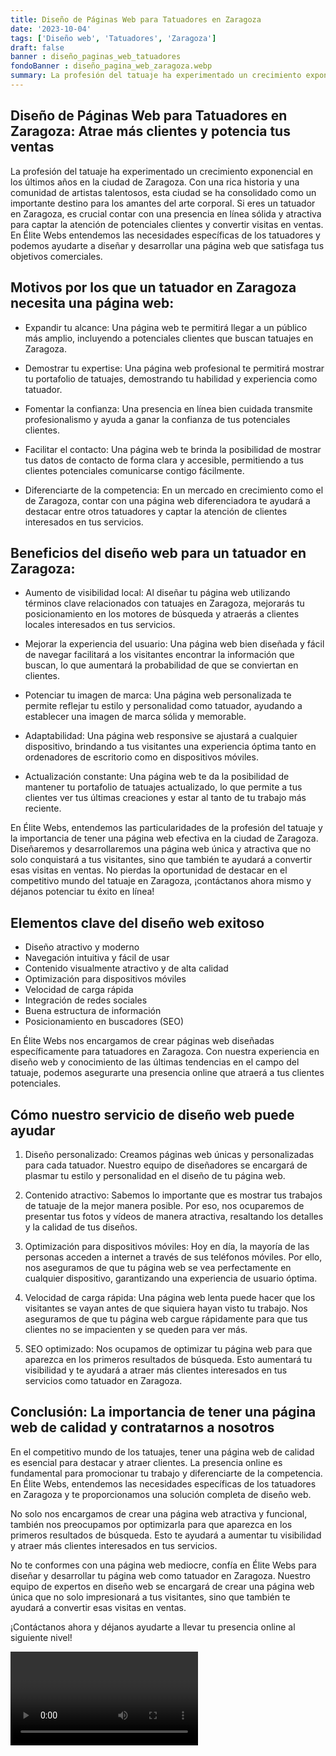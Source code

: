 ```yaml
---
title: Diseño de Páginas Web para Tatuadores en Zaragoza
date: '2023-10-04'
tags: ['Diseño web', 'Tatuadores', 'Zaragoza']
draft: false
banner : diseño_paginas_web_tatuadores
fondoBanner : diseño_pagina_web_zaragoza.webp
summary: La profesión del tatuaje ha experimentado un crecimiento exponencial en los últimos años en la ciudad de Zaragoza. Con una rica historia y una comunidad de artistas talentosos, esta ciudad se ha consolidado como un importante destino para los amantes del arte corporal. Si eres un tatuador en Zaragoza, es crucial contar con una presencia en línea sólida y atractiva para captar la atención de potenciales clientes y convertir visitas en ventas. En Élite Webs entendemos las necesidades específicas de los tatuadores y podemos ayudarte a diseñar y desarrollar una página web que satisfaga tus objetivos comerciales.
---
```


## Diseño de Páginas Web para Tatuadores en Zaragoza: Atrae más clientes y potencia tus ventas

La profesión del tatuaje ha experimentado un crecimiento exponencial en los últimos años en la ciudad de Zaragoza. Con una rica historia y una comunidad de artistas talentosos, esta ciudad se ha consolidado como un importante destino para los amantes del arte corporal. Si eres un tatuador en Zaragoza, es crucial contar con una presencia en línea sólida y atractiva para captar la atención de potenciales clientes y convertir visitas en ventas. En Élite Webs entendemos las necesidades específicas de los tatuadores y podemos ayudarte a diseñar y desarrollar una página web que satisfaga tus objetivos comerciales.

## Motivos por los que un tatuador en Zaragoza necesita una página web:

- Expandir tu alcance: Una página web te permitirá llegar a un público más amplio, incluyendo a potenciales clientes que buscan tatuajes en Zaragoza.

- Demostrar tu expertise: Una página web profesional te permitirá mostrar tu portafolio de tatuajes, demostrando tu habilidad y experiencia como tatuador.

- Fomentar la confianza: Una presencia en línea bien cuidada transmite profesionalismo y ayuda a ganar la confianza de tus potenciales clientes.

- Facilitar el contacto: Una página web te brinda la posibilidad de mostrar tus datos de contacto de forma clara y accesible, permitiendo a tus clientes potenciales comunicarse contigo fácilmente.

- Diferenciarte de la competencia: En un mercado en crecimiento como el de Zaragoza, contar con una página web diferenciadora te ayudará a destacar entre otros tatuadores y captar la atención de clientes interesados en tus servicios.

## Beneficios del diseño web para un tatuador en Zaragoza:

- Aumento de visibilidad local: Al diseñar tu página web utilizando términos clave relacionados con tatuajes en Zaragoza, mejorarás tu posicionamiento en los motores de búsqueda y atraerás a clientes locales interesados en tus servicios.

- Mejorar la experiencia del usuario: Una página web bien diseñada y fácil de navegar facilitará a los visitantes encontrar la información que buscan, lo que aumentará la probabilidad de que se conviertan en clientes.

- Potenciar tu imagen de marca: Una página web personalizada te permite reflejar tu estilo y personalidad como tatuador, ayudando a establecer una imagen de marca sólida y memorable.

- Adaptabilidad: Una página web responsive se ajustará a cualquier dispositivo, brindando a tus visitantes una experiencia óptima tanto en ordenadores de escritorio como en dispositivos móviles.

- Actualización constante: Una página web te da la posibilidad de mantener tu portafolio de tatuajes actualizado, lo que permite a tus clientes ver tus últimas creaciones y estar al tanto de tu trabajo más reciente.

En Élite Webs, entendemos las particularidades de la profesión del tatuaje y la importancia de tener una página web efectiva en la ciudad de Zaragoza. Diseñaremos y desarrollaremos una página web única y atractiva que no solo conquistará a tus visitantes, sino que también te ayudará a convertir esas visitas en ventas. No pierdas la oportunidad de destacar en el competitivo mundo del tatuaje en Zaragoza, ¡contáctanos ahora mismo y déjanos potenciar tu éxito en línea!

<GifSeo />

<Cta />

## Elementos clave del diseño web exitoso

- Diseño atractivo y moderno
- Navegación intuitiva y fácil de usar
- Contenido visualmente atractivo y de alta calidad
- Optimización para dispositivos móviles
- Velocidad de carga rápida
- Integración de redes sociales
- Buena estructura de información
- Posicionamiento en buscadores (SEO)

En Élite Webs nos encargamos de crear páginas web diseñadas específicamente para tatuadores en Zaragoza. Con nuestra experiencia en diseño web y conocimiento de las últimas tendencias en el campo del tatuaje, podemos asegurarte una presencia online que atraerá a tus clientes potenciales.

## Cómo nuestro servicio de diseño web puede ayudar

1. Diseño personalizado: Creamos páginas web únicas y personalizadas para cada tatuador. Nuestro equipo de diseñadores se encargará de plasmar tu estilo y personalidad en el diseño de tu página web.

2. Contenido atractivo: Sabemos lo importante que es mostrar tus trabajos de tatuaje de la mejor manera posible. Por eso, nos ocuparemos de presentar tus fotos y vídeos de manera atractiva, resaltando los detalles y la calidad de tus diseños.

3. Optimización para dispositivos móviles: Hoy en día, la mayoría de las personas acceden a internet a través de sus teléfonos móviles. Por ello, nos aseguramos de que tu página web se vea perfectamente en cualquier dispositivo, garantizando una experiencia de usuario óptima.

4. Velocidad de carga rápida: Una página web lenta puede hacer que los visitantes se vayan antes de que siquiera hayan visto tu trabajo. Nos aseguramos de que tu página web cargue rápidamente para que tus clientes no se impacienten y se queden para ver más.

5. SEO optimizado: Nos ocupamos de optimizar tu página web para que aparezca en los primeros resultados de búsqueda. Esto aumentará tu visibilidad y te ayudará a atraer más clientes interesados en tus servicios como tatuador en Zaragoza.

## Conclusión: La importancia de tener una página web de calidad y contratarnos a nosotros

En el competitivo mundo de los tatuajes, tener una página web de calidad es esencial para destacar y atraer clientes. La presencia online es fundamental para promocionar tu trabajo y diferenciarte de la competencia. En Élite Webs, entendemos las necesidades específicas de los tatuadores en Zaragoza y te proporcionamos una solución completa de diseño web.

No solo nos encargamos de crear una página web atractiva y funcional, también nos preocupamos por optimizarla para que aparezca en los primeros resultados de búsqueda. Esto te ayudará a aumentar tu visibilidad y atraer más clientes interesados en tus servicios.

No te conformes con una página web mediocre, confía en Élite Webs para diseñar y desarrollar tu página web como tatuador en Zaragoza. Nuestro equipo de expertos en diseño web se encargará de crear una página web única que no solo impresionará a tus visitantes, sino que también te ayudará a convertir esas visitas en ventas.

¡Contáctanos ahora y déjanos ayudarte a llevar tu presencia online al siguiente nivel!

<Video />

<CtaBot job='Tatuadores' city='Zaragoza'/>

<Gmaps query='Zaragoza+españa+maps' />